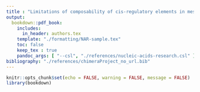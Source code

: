 ```yaml
---
title : "Limitations of composability of cis-regulatory elements in messenger RNA"
output: 
  bookdown::pdf_book:
    includes:
      in_header: authors.tex
    template: "./formatting/NAR-sample.tex"
    toc: false
    keep_tex : true
    pandoc_args: [ "--csl", "./references/nucleic-acids-research.csl" ]
bibliography: "./references/chimeraProject_no_url.bib"
---
```


\rhead{\scshape Composability in mRNA - preprint - \today}

```r
knitr::opts_chunk$set(echo = FALSE, warning = FALSE, message = FALSE)
library(bookdown)
```
\begin{abstract}
Modular cloning techniques have enabled the rapid assembly of synthetic genetic constructs, facilitating projects ranging from high value compound production to genetic circuit design. Available modular cloning toolkits consisting of hundreds of cis-regulatory elements (CRE) such as promoters and terminators, enable combinatorial assembly for the optimisation of gene expression within genetic pathways or circuits. However, it is unclear how much the contributions of CREs to gene expression depend on other CREs in the host gene. The relationship and dependence of the selected CREs is of interest, not only for those looking to use libraries for tailored gene expression, but also those looking to characterise elements within a library. Here, we explore CRE independence or composability, by performing a comprehensive combinatorial three-way exploration of promoter, coding sequence (CDS) and terminator dependence in budding yeast. Our results show that the quantitative effect of a terminator on gene expression depends on both promoter and coding sequence. We further show that the effect of individual motifs within terminator regions on RNA abundance depends both on its host terminator, and the associated promoter sequence. This emphasises the need for improved motif inference that includes both local and global context effects, which in turn could aid in the accurate use of CREs for the engineering of synthetic genetic constructs. 
\end{abstract}
